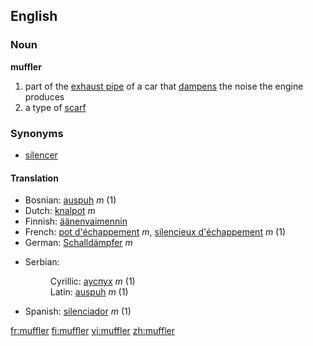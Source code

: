 ==English==

===Noun===
'''muffler'''
# part of the [[exhaust pipe]] of a car that [[dampen]]s the noise the engine produces
# a type of [[scarf]]

===Synonyms===
*[[silencer]]

====Translation====
{{top}}
*Bosnian: [[auspuh]] ''m'' (1)
*Dutch: [[knalpot]] ''m''
*Finnish: [[äänenvaimennin]]
*French: [[pot d'échappement]] ''m'', [[silencieux d'échappement]] ''m'' (1)
*German: [[Schalldämpfer]] ''m''
{{mid}}
*Serbian:
*:Cyrillic: [[ауспух]] ''m'' (1)
*:Latin: [[auspuh]] ''m'' (1)
*Spanish: [[silenciador]] ''m'' (1)
{{bottom}}

[[fr:muffler]]
[[fi:muffler]]
[[vi:muffler]]
[[zh:muffler]]
